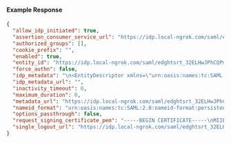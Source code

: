 
#### Example Response

```json
{
  "allow_idp_initiated": true,
  "assertion_consumer_service_url": "https://idp.local-ngrok.com/saml/edghtsrt_32ELHwJPhCQPmmUX0L0b2M0hXZw/acs",
  "authorized_groups": [],
  "cookie_prefix": "",
  "enabled": true,
  "entity_id": "https://idp.local-ngrok.com/saml/edghtsrt_32ELHwJPhCQPmmUX0L0b2M0hXZw",
  "force_authn": false,
  "idp_metadata": "\n<EntityDescriptor xmlns=\"urn:oasis:names:tc:SAML:2.0:metadata\" validUntil=\"2020-09-14T12:53:23.691Z\" cacheDuration=\"PT1M\" entityID=\"http://127.0.0.1:12345/metadata\"><IDPSSODescriptor xmlns=\"urn:oasis:names:tc:SAML:2.0:metadata\" protocolSupportEnumeration=\"urn:oasis:names:tc:SAML:2.0:protocol\"><NameIDFormat>urn:oasis:names:tc:SAML:2.0:nameid-format:transient</NameIDFormat><SingleSignOnService Binding=\"urn:oasis:names:tc:SAML:2.0:bindings:HTTP-Redirect\" Location=\"http://127.0.0.1:12345/sso\"></SingleSignOnService><SingleSignOnService Binding=\"urn:oasis:names:tc:SAML:2.0:bindings:HTTP-POST\" Location=\"http://127.0.0.1:12345/sso\"></SingleSignOnService></IDPSSODescriptor></EntityDescriptor>\n",
  "idp_metadata_url": "",
  "inactivity_timeout": 0,
  "maximum_duration": 0,
  "metadata_url": "https://idp.local-ngrok.com/saml/edghtsrt_32ELHwJPhCQPmmUX0L0b2M0hXZw",
  "nameid_format": "urn:oasis:names:tc:SAML:2.0:nameid-format:persistent",
  "options_passthrough": false,
  "request_signing_certificate_pem": "-----BEGIN CERTIFICATE-----\nMIIEAzCCAuugAwIBAgIQe6KIvE9WwiLxfoLOELWzuTANBgkqhkiG9w0BAQsFADCB\noDFOMEwGA1UECgxFaHR0cHM6Ly9pZHAubG9jYWwtbmdyb2suY29tL3NhbWwvZWRn\naHRzcnRfMzJFTEh3SlBoQ1FQbW1VWDBMMGIyTTBoWFp3MU4wTAYDVQQDDEVodHRw\nczovL2lkcC5sb2NhbC1uZ3Jvay5jb20vc2FtbC9lZGdodHNydF8zMkVMSHdKUGhD\nUVBtbVVYMEwwYjJNMGhYWncwIBcNMjUwOTA0MTAxMTQwWhgPMjA2MDA4MjYxMDEx\nNDBaMIGgMU4wTAYDVQQKDEVodHRwczovL2lkcC5sb2NhbC1uZ3Jvay5jb20vc2Ft\nbC9lZGdodHNydF8zMkVMSHdKUGhDUVBtbVVYMEwwYjJNMGhYWncxTjBMBgNVBAMM\nRWh0dHBzOi8vaWRwLmxvY2FsLW5ncm9rLmNvbS9zYW1sL2VkZ2h0c3J0XzMyRUxI\nd0pQaENRUG1tVVgwTDBiMk0waFhadzCCASIwDQYJKoZIhvcNAQEBBQADggEPADCC\nAQoCggEBAL0Zf04B3gQ5AhHfjpXi0nwzNmXiv/3GT9VZU80pAzkwEB90rZrJAzWm\nMFxO+SltBtnOSRB9Tl5c5MTfHpyjvq7nHKTW+7xrnvH07mmrlDyG41bTp+WbcOCo\nuxMz0Tn9iUG14V1AFINbYqnFwPQbckPZOB/gZjwEh08hIIbNlHHDeyMXqFiJl4cN\nPxgmE65Auu12aBCbh/3YAk15peOqeDWm0gRrePd6iILVPbPQXEBJnS91fAQB3AEW\nch9gVIjpKEk7gyaBa6Y6sVCTbw55Zs9YWneyhL8E95oKFla84eLm2A9L2esnNHhX\nGXLgvTgtFQdAjKl3ts54CtnPn4d4knECAwEAAaM1MDMwDgYDVR0PAQH/BAQDAgeA\nMBMGA1UdJQQMMAoGCCsGAQUFBwMBMAwGA1UdEwEB/wQCMAAwDQYJKoZIhvcNAQEL\nBQADggEBAITwroxrmoiwqcip+MuKHZjsATUbyIprGLwDcv3KvzCMnJMLEKlmF+I9\nEFidSavrGM9oZUj/u2SMYKcjS09ldGE5Zkxkoh9PslagB7Ew1Og6Lizlg9UTBAUf\nrg00lrleM5KXWPQU6qjHYDBrAzqRV2u5Vy9PGhLXVLJveDEG5TcUWjpFcsmfOgy4\nx4lllmxh7V4okTv51FrdqaEbUuHcOdTVjnIPoMyEzoseMLc/fE4cJ4g8O0ozYEnr\nn1vrEDoMo+1MIC1BhZlmqAHtbBnYyuY4kPDbd/XzxEg2pxGcxf3SP38Ju1Ub3cSy\na7iiFq4ajM3M7/51MQN0tb4qbkWGg08=\n-----END CERTIFICATE-----\n",
  "single_logout_url": "https://idp.local-ngrok.com/saml/edghtsrt_32ELHwJPhCQPmmUX0L0b2M0hXZw/slo"
}
```
